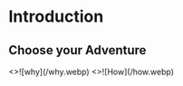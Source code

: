 # Introduction


## Choose your Adventure

<Cards num={2}>
  <Cards.Card
    image
    arrow
    title="The Why?"
    href="https://blog.cupoc.space"
  >
    <>![why](/why.webp)</>
  </Cards.Card>
  <Cards.Card image arrow title="The How ?" href="/docs/protocol">
    <>![How](/how.webp)</>
  </Cards.Card>
</Cards>

